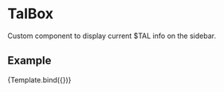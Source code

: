 

<Meta title="Components/TalBox" component={TalBox} />

# TalBox

Custom component to display current $TAL info on the sidebar.

## Example


<Canvas>
  <Story name="default" args={{ 
      price: "$1.65",
      variance: "3%"
    }}>
    {Template.bind({})}
  </Story>
</Canvas>
